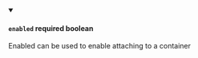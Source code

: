 
<details className="config-field" data-expandable="false" open>
<summary>

#### `enabled` <span class="config-field-required" data-required="false">required</span> <span class="config-field-type">boolean</span> <span class="config-field-default"></span>

Enabled can be used to enable attaching to a container

</summary>



</details>
